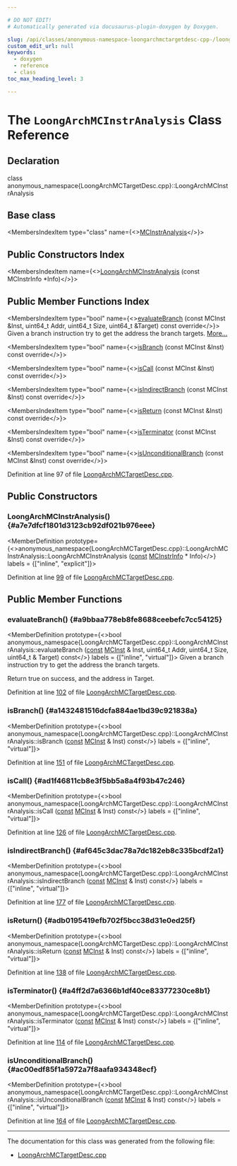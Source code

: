```yaml
---

# DO NOT EDIT!
# Automatically generated via docusaurus-plugin-doxygen by Doxygen.

slug: /api/classes/anonymous-namespace-loongarchmctargetdesc-cpp-/loongarchmcinstranalysis
custom_edit_url: null
keywords:
  - doxygen
  - reference
  - class
toc_max_heading_level: 3

---
```





# The `LoongArchMCInstrAnalysis` Class Reference

<DoxygenPage pluginConfig={pluginConfig}>



## Declaration

<CodeBlock>class anonymous_namespace{LoongArchMCTargetDesc.cpp}::LoongArchMCInstrAnalysis</CodeBlock>

## Base class

<MembersIndex>

<MembersIndexItem
  type="class"
  name={<><a href="/docs/api/classes/llvm/mcinstranalysis">MCInstrAnalysis</a></>}>
</MembersIndexItem>

</MembersIndex>

## Public Constructors Index

<MembersIndex>

<MembersIndexItem
  name={<><a href="#a7e7dfcf1801d3123cb92df021b976eee">LoongArchMCInstrAnalysis</a> (const MCInstrInfo &#42;Info)</>}>
</MembersIndexItem>

</MembersIndex>

## Public Member Functions Index

<MembersIndex>

<MembersIndexItem
  type="bool"
  name={<><a href="#a9bbaa778eb8fe8688ceebefc7cc54125">evaluateBranch</a> (const MCInst &amp;Inst, uint64&#95;t Addr, uint64&#95;t Size, uint64&#95;t &amp;Target) const override</>}>
Given a branch instruction try to get the address the branch targets. <a href="#a9bbaa778eb8fe8688ceebefc7cc54125">More...</a>
</MembersIndexItem>

<MembersIndexItem
  type="bool"
  name={<><a href="#a1432481516dcfa884ae1bd39c921838a">isBranch</a> (const MCInst &amp;Inst) const override</>}>
</MembersIndexItem>

<MembersIndexItem
  type="bool"
  name={<><a href="#ad1f46811cb8e3f5bb5a8a4f93b47c246">isCall</a> (const MCInst &amp;Inst) const override</>}>
</MembersIndexItem>

<MembersIndexItem
  type="bool"
  name={<><a href="#af645c3dac78a7dc182eb8c335bcdf2a1">isIndirectBranch</a> (const MCInst &amp;Inst) const override</>}>
</MembersIndexItem>

<MembersIndexItem
  type="bool"
  name={<><a href="#adb0195419efb702f5bcc38d31e0ed25f">isReturn</a> (const MCInst &amp;Inst) const override</>}>
</MembersIndexItem>

<MembersIndexItem
  type="bool"
  name={<><a href="#a4ff2d7a6366b1df40ce83377230ce8b1">isTerminator</a> (const MCInst &amp;Inst) const override</>}>
</MembersIndexItem>

<MembersIndexItem
  type="bool"
  name={<><a href="#ac00edf85f1a5972a7f8aafa934348ecf">isUnconditionalBranch</a> (const MCInst &amp;Inst) const override</>}>
</MembersIndexItem>

</MembersIndex>


Definition at line 97 of file <a href="/docs/api/files/lib/lib/target/lib/target/loongarch/lib/target/loongarch/mctargetdesc/loongarchmctargetdesc-cpp">LoongArchMCTargetDesc.cpp</a>.

<SectionDefinition>

## Public Constructors

### LoongArchMCInstrAnalysis() {#a7e7dfcf1801d3123cb92df021b976eee}

<MemberDefinition
  prototype={<>anonymous&#95;namespace&#123;LoongArchMCTargetDesc.cpp&#125;::LoongArchMCInstrAnalysis::LoongArchMCInstrAnalysis (<a href="/docs/api/files/lib/lib/target/lib/target/aarch64/aarch64promoteconstant-cpp/#a90f8350fecae261c25be85d38b451bff">const</a> <a href="/docs/api/classes/llvm/mcinstrinfo">MCInstrInfo</a> &#42; Info)</>}
  labels = {["inline", "explicit"]}>

Definition at line <a href="/docs/api/files/lib/lib/target/lib/target/loongarch/lib/target/loongarch/mctargetdesc/loongarchmctargetdesc-cpp/#l00099">99</a> of file <a href="/docs/api/files/lib/lib/target/lib/target/loongarch/lib/target/loongarch/mctargetdesc/loongarchmctargetdesc-cpp">LoongArchMCTargetDesc.cpp</a>.
</MemberDefinition>

</SectionDefinition>

<SectionDefinition>

## Public Member Functions

### evaluateBranch() {#a9bbaa778eb8fe8688ceebefc7cc54125}

<MemberDefinition
  prototype={<>bool anonymous&#95;namespace&#123;LoongArchMCTargetDesc.cpp&#125;::LoongArchMCInstrAnalysis::evaluateBranch (<a href="/docs/api/files/lib/lib/target/lib/target/aarch64/aarch64promoteconstant-cpp/#a90f8350fecae261c25be85d38b451bff">const</a> <a href="/docs/api/classes/llvm/mcinst">MCInst</a> &amp; Inst, uint64&#95;t Addr, uint64&#95;t Size, uint64&#95;t &amp; Target) const</>}
  labels = {["inline", "virtual"]}>
Given a branch instruction try to get the address the branch targets.

Return true on success, and the address in Target.

Definition at line <a href="/docs/api/files/lib/lib/target/lib/target/loongarch/lib/target/loongarch/mctargetdesc/loongarchmctargetdesc-cpp/#l00102">102</a> of file <a href="/docs/api/files/lib/lib/target/lib/target/loongarch/lib/target/loongarch/mctargetdesc/loongarchmctargetdesc-cpp">LoongArchMCTargetDesc.cpp</a>.
</MemberDefinition>

### isBranch() {#a1432481516dcfa884ae1bd39c921838a}

<MemberDefinition
  prototype={<>bool anonymous&#95;namespace&#123;LoongArchMCTargetDesc.cpp&#125;::LoongArchMCInstrAnalysis::isBranch (<a href="/docs/api/files/lib/lib/target/lib/target/aarch64/aarch64promoteconstant-cpp/#a90f8350fecae261c25be85d38b451bff">const</a> <a href="/docs/api/classes/llvm/mcinst">MCInst</a> &amp; Inst) const</>}
  labels = {["inline", "virtual"]}>

Definition at line <a href="/docs/api/files/lib/lib/target/lib/target/loongarch/lib/target/loongarch/mctargetdesc/loongarchmctargetdesc-cpp/#l00151">151</a> of file <a href="/docs/api/files/lib/lib/target/lib/target/loongarch/lib/target/loongarch/mctargetdesc/loongarchmctargetdesc-cpp">LoongArchMCTargetDesc.cpp</a>.
</MemberDefinition>

### isCall() {#ad1f46811cb8e3f5bb5a8a4f93b47c246}

<MemberDefinition
  prototype={<>bool anonymous&#95;namespace&#123;LoongArchMCTargetDesc.cpp&#125;::LoongArchMCInstrAnalysis::isCall (<a href="/docs/api/files/lib/lib/target/lib/target/aarch64/aarch64promoteconstant-cpp/#a90f8350fecae261c25be85d38b451bff">const</a> <a href="/docs/api/classes/llvm/mcinst">MCInst</a> &amp; Inst) const</>}
  labels = {["inline", "virtual"]}>

Definition at line <a href="/docs/api/files/lib/lib/target/lib/target/loongarch/lib/target/loongarch/mctargetdesc/loongarchmctargetdesc-cpp/#l00126">126</a> of file <a href="/docs/api/files/lib/lib/target/lib/target/loongarch/lib/target/loongarch/mctargetdesc/loongarchmctargetdesc-cpp">LoongArchMCTargetDesc.cpp</a>.
</MemberDefinition>

### isIndirectBranch() {#af645c3dac78a7dc182eb8c335bcdf2a1}

<MemberDefinition
  prototype={<>bool anonymous&#95;namespace&#123;LoongArchMCTargetDesc.cpp&#125;::LoongArchMCInstrAnalysis::isIndirectBranch (<a href="/docs/api/files/lib/lib/target/lib/target/aarch64/aarch64promoteconstant-cpp/#a90f8350fecae261c25be85d38b451bff">const</a> <a href="/docs/api/classes/llvm/mcinst">MCInst</a> &amp; Inst) const</>}
  labels = {["inline", "virtual"]}>

Definition at line <a href="/docs/api/files/lib/lib/target/lib/target/loongarch/lib/target/loongarch/mctargetdesc/loongarchmctargetdesc-cpp/#l00177">177</a> of file <a href="/docs/api/files/lib/lib/target/lib/target/loongarch/lib/target/loongarch/mctargetdesc/loongarchmctargetdesc-cpp">LoongArchMCTargetDesc.cpp</a>.
</MemberDefinition>

### isReturn() {#adb0195419efb702f5bcc38d31e0ed25f}

<MemberDefinition
  prototype={<>bool anonymous&#95;namespace&#123;LoongArchMCTargetDesc.cpp&#125;::LoongArchMCInstrAnalysis::isReturn (<a href="/docs/api/files/lib/lib/target/lib/target/aarch64/aarch64promoteconstant-cpp/#a90f8350fecae261c25be85d38b451bff">const</a> <a href="/docs/api/classes/llvm/mcinst">MCInst</a> &amp; Inst) const</>}
  labels = {["inline", "virtual"]}>

Definition at line <a href="/docs/api/files/lib/lib/target/lib/target/loongarch/lib/target/loongarch/mctargetdesc/loongarchmctargetdesc-cpp/#l00138">138</a> of file <a href="/docs/api/files/lib/lib/target/lib/target/loongarch/lib/target/loongarch/mctargetdesc/loongarchmctargetdesc-cpp">LoongArchMCTargetDesc.cpp</a>.
</MemberDefinition>

### isTerminator() {#a4ff2d7a6366b1df40ce83377230ce8b1}

<MemberDefinition
  prototype={<>bool anonymous&#95;namespace&#123;LoongArchMCTargetDesc.cpp&#125;::LoongArchMCInstrAnalysis::isTerminator (<a href="/docs/api/files/lib/lib/target/lib/target/aarch64/aarch64promoteconstant-cpp/#a90f8350fecae261c25be85d38b451bff">const</a> <a href="/docs/api/classes/llvm/mcinst">MCInst</a> &amp; Inst) const</>}
  labels = {["inline", "virtual"]}>

Definition at line <a href="/docs/api/files/lib/lib/target/lib/target/loongarch/lib/target/loongarch/mctargetdesc/loongarchmctargetdesc-cpp/#l00114">114</a> of file <a href="/docs/api/files/lib/lib/target/lib/target/loongarch/lib/target/loongarch/mctargetdesc/loongarchmctargetdesc-cpp">LoongArchMCTargetDesc.cpp</a>.
</MemberDefinition>

### isUnconditionalBranch() {#ac00edf85f1a5972a7f8aafa934348ecf}

<MemberDefinition
  prototype={<>bool anonymous&#95;namespace&#123;LoongArchMCTargetDesc.cpp&#125;::LoongArchMCInstrAnalysis::isUnconditionalBranch (<a href="/docs/api/files/lib/lib/target/lib/target/aarch64/aarch64promoteconstant-cpp/#a90f8350fecae261c25be85d38b451bff">const</a> <a href="/docs/api/classes/llvm/mcinst">MCInst</a> &amp; Inst) const</>}
  labels = {["inline", "virtual"]}>

Definition at line <a href="/docs/api/files/lib/lib/target/lib/target/loongarch/lib/target/loongarch/mctargetdesc/loongarchmctargetdesc-cpp/#l00164">164</a> of file <a href="/docs/api/files/lib/lib/target/lib/target/loongarch/lib/target/loongarch/mctargetdesc/loongarchmctargetdesc-cpp">LoongArchMCTargetDesc.cpp</a>.
</MemberDefinition>

</SectionDefinition>

<hr/>

The documentation for this class was generated from the following file:

<ul>
<li><a href="/docs/api/files/lib/lib/target/lib/target/loongarch/lib/target/loongarch/mctargetdesc/loongarchmctargetdesc-cpp">LoongArchMCTargetDesc.cpp</a></li>
</ul>

</DoxygenPage>
